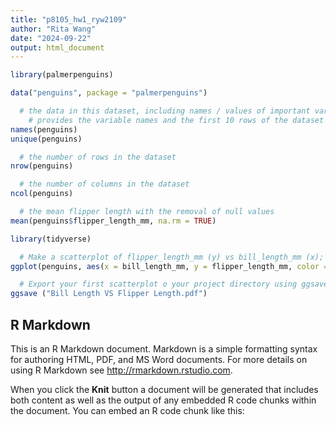 ```yaml
---
title: "p8105_hw1_ryw2109"
author: "Rita Wang"
date: "2024-09-22"
output: html_document
---
```


```r
library(palmerpenguins)

data("penguins", package = "palmerpenguins")

  # the data in this dataset, including names / values of important variables
    # provides the variable names and the first 10 rows of the dataset
names(penguins)
unique(penguins)

  # the number of rows in the dataset
nrow(penguins)

  # the number of columns in the dataset
ncol(penguins)

  # the mean flipper length with the removal of null values
mean(penguins$flipper_length_mm, na.rm = TRUE)

library(tidyverse)

  # Make a scatterplot of flipper_length_mm (y) vs bill_length_mm (x); color points using the species variable (adding color = ... inside of aes in your ggplot code should help).
ggplot(penguins, aes(x = bill_length_mm, y = flipper_length_mm, color = species)) + geom_point()

  # Export your first scatterplot o your project directory using ggsave.
ggsave ("Bill Length VS Flipper Length.pdf")
```

## R Markdown

This is an R Markdown document. Markdown is a simple formatting syntax for authoring HTML, PDF, and MS Word documents. For more details on using R Markdown see <http://rmarkdown.rstudio.com>.

When you click the **Knit** button a document will be generated that includes both content as well as the output of any embedded R code chunks within the document. You can embed an R code chunk like this:
